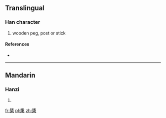 {{also|櫫}}
==Translingual==

===Han character===
{{Han char|rn=75|rad=木|as=11|sn=15|four=|canj=大日木 (KAD)}}

# wooden peg, post or stick

====References====
* {{Han ref|kx=0554.210|dkj=15576|hdz=21283.010|uh=6A65|ud=27237}}

----

==Mandarin==

===Hanzi===
{{cmn-hanzi|tra=櫫|pin=[[zhū]] ([[zhu1]])|wg=chu<sup>1</sup>}}

# {{defn|Mandarin|sort=木11}}

[[fr:橥]]
[[pl:橥]]
[[zh:橥]]